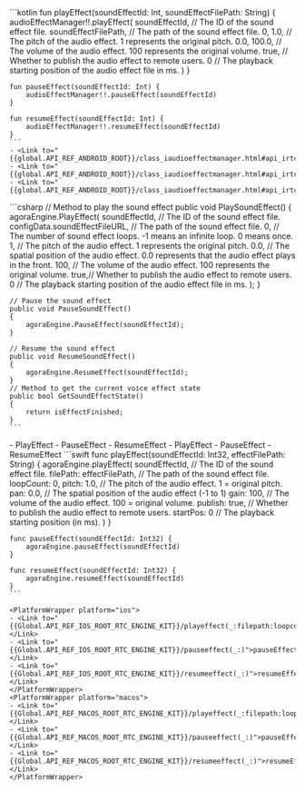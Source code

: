 <PlatformWrapper platform="android">
    ```kotlin
    fun playEffect(soundEffectId: Int, soundEffectFilePath: String) {
        audioEffectManager!!.playEffect(
            soundEffectId,  // The ID of the sound effect file.
            soundEffectFilePath,  // The path of the sound effect file.
            0, 1.0,  // The pitch of the audio effect. 1 represents the original pitch.
            0.0, 100.0,  // The volume of the audio effect. 100 represents the original volume.
            true,  // Whether to publish the audio effect to remote users.
            0 // The playback starting position of the audio effect file in ms.
        )
    }

    fun pauseEffect(soundEffectId: Int) {
        audioEffectManager!!.pauseEffect(soundEffectId)
    }

    fun resumeEffect(soundEffectId: Int) {
        audioEffectManager!!.resumeEffect(soundEffectId)
    }
    ```
    - <Link to="{{global.API_REF_ANDROID_ROOT}}/class_iaudioeffectmanager.html#api_irtcengine_playeffect2">playEffect</Link>
    - <Link to="{{global.API_REF_ANDROID_ROOT}}/class_iaudioeffectmanager.html#api_irtcengine_pauseeffect">pauseEffect</Link>
    - <Link to="{{global.API_REF_ANDROID_ROOT}}/class_iaudioeffectmanager.html#api_irtcengine_resumeeffect">resumeEffect</Link>
</PlatformWrapper>
<PlatformWrapper platform="unity">
    ```csharp
    // Method to play the sound effect
    public void PlaySoundEffect()
    {
        agoraEngine.PlayEffect(
            soundEffectId,   // The ID of the sound effect file.
            configData.soundEffectFileURL,   // The path of the sound effect file.
            0,  // The number of sound effect loops. -1 means an infinite loop. 0 means once.
            1,   // The pitch of the audio effect. 1 represents the original pitch.
            0.0, // The spatial position of the audio effect. 0.0 represents that the audio effect plays in the front.
            100, // The volume of the audio effect. 100 represents the original volume.
            true,// Whether to publish the audio effect to remote users.
            0    // The playback starting position of the audio effect file in ms.
        );
    }

    // Pause the sound effect
    public void PauseSoundEffect()
    {
        agoraEngine.PauseEffect(soundEffectId);
    }

    // Resume the sound effect
    public void ResumeSoundEffect()
    {
        agoraEngine.ResumeEffect(soundEffectId);
    }
    // Method to get the current voice effect state
    public bool GetSoundEffectState()
    {
        return isEffectFinished;
    }
    ```
<ProductWrapper product="voice-calling">
    - <Link to="{{Global.API_REF_UNITY_ROOT_VOICE_SDK}}/class_irtcengine.html#api_irtcengine_playeffect3">PlayEffect</Link>
    - <Link to="{{Global.API_REF_UNITY_ROOT_VOICE_SDK}}/class_irtcengine.html#api_irtcengine_pauseeffect">PauseEffect</Link>
    - <Link to="{{Global.API_REF_UNITY_ROOT_VOICE_SDK}}/class_irtcengine.html#api_irtcengine_resumeeffect">ResumeEffect</Link>
</ProductWrapper>
<ProductWrapper notAllowed="voice-calling">
    - <Link to="{{Global.API_REF_UNITY_ROOT}}/class_irtcengine.html#api_irtcengine_playeffect3">PlayEffect</Link>
    - <Link to="{{Global.API_REF_UNITY_ROOT}}/class_irtcengine.html#api_irtcengine_pauseeffect">PauseEffect</Link>
    - <Link to="{{Global.API_REF_UNITY_ROOT}}/class_irtcengine.html#api_irtcengine_resumeeffect">ResumeEffect</Link>
</ProductWrapper>
</PlatformWrapper>
<PlatformWrapper platform={["ios","macos"]}>
    ```swift
    func playEffect(soundEffectId: Int32, effectFilePath: String) {
        agoraEngine.playEffect(
            soundEffectId,            // The ID of the sound effect file.
            filePath: effectFilePath, // The path of the sound effect file.
            loopCount: 0,
            pitch: 1.0,               // The pitch of the audio effect. 1 = original pitch.
            pan: 0.0,                 // The spatial position of the audio effect (-1 to 1)
            gain: 100,                // The volume of the audio effect. 100 = original volume.
            publish: true,            // Whether to publish the audio effect to remote users.
            startPos: 0               // The playback starting position (in ms).
        )
    }

    func pauseEffect(soundEffectId: Int32) {
        agoraEngine.pauseEffect(soundEffectId)
    }

    func resumeEffect(soundEffectId: Int32) {
        agoraEngine.resumeEffect(soundEffectId)
    }
    ```

    <PlatformWrapper platform="ios">
    - <Link to="{{Global.API_REF_IOS_ROOT_RTC_ENGINE_KIT}}/playeffect(_:filepath:loopcount:pitch:pan:gain:publish:startpos:)">playEffect(_:filePath:loopCount:pitch:pan:gain:publish:startPos:)</Link>
    - <Link to="{{Global.API_REF_IOS_ROOT_RTC_ENGINE_KIT}}/pauseeffect(_:)">pauseEffect(_:)</Link>
    - <Link to="{{Global.API_REF_IOS_ROOT_RTC_ENGINE_KIT}}/resumeeffect(_:)">resumeEffect(_:)</Link>
    </PlatformWrapper>
    <PlatformWrapper platform="macos">
    - <Link to="{{Global.API_REF_MACOS_ROOT_RTC_ENGINE_KIT}}/playeffect(_:filepath:loopcount:pitch:pan:gain:publish:startpos:)">playEffect(_:filePath:loopCount:pitch:pan:gain:publish:startPos:)</Link>
    - <Link to="{{Global.API_REF_MACOS_ROOT_RTC_ENGINE_KIT}}/pauseeffect(_:)">pauseEffect(_:)</Link>
    - <Link to="{{Global.API_REF_MACOS_ROOT_RTC_ENGINE_KIT}}/resumeeffect(_:)">resumeEffect(_:)</Link>
    </PlatformWrapper>
</PlatformWrapper>